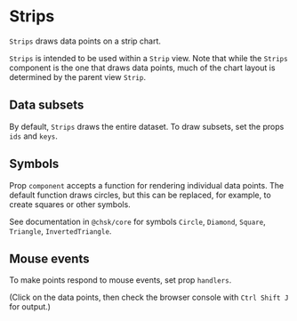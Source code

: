 
# Strips

<Meta of={StripsStories} />

`Strips` draws data points on a strip chart.

`Strips` is intended to be used within a `Strip` view.
Note that while the `Strips` component is the one that draws data points, much of the chart layout is determined by the parent view `Strip`.

<ArgTypes of={StripsStories} />

## Data subsets

By default, `Strips` draws the entire dataset. To draw subsets, set the props `ids` and `keys`.

<Canvas of={StripsStories.SelectedIds} />
<Canvas of={StripsStories.SelectedKeys} />

## Symbols

Prop `component` accepts a function for rendering individual data points.
The default function draws circles, but this can be replaced, for example, to create squares or other symbols.

<Canvas of={StripsStories.Symbols} />

See documentation in `@chsk/core` for symbols `Circle`, `Diamond`, `Square`, `Triangle`, `InvertedTriangle`.

## Mouse events

To make points respond to mouse events, set prop `handlers`.

<Canvas of={StripsStories.MouseClick} />

(Click on the data points, then check the browser console with `Ctrl Shift J` for output.)
